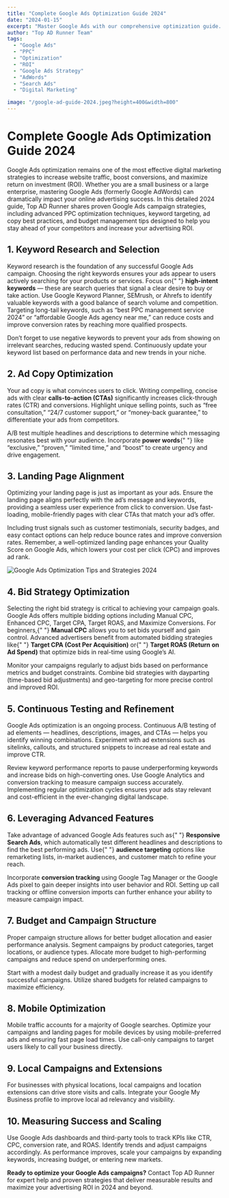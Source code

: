 ```yaml
---
title: "Complete Google Ads Optimization Guide 2024"
date: "2024-01-15"
excerpt: "Master Google Ads with our comprehensive optimization guide. Learn proven strategies to increase ROI and drive qualified traffic."
author: "Top AD Runner Team"
tags:
  - "Google Ads"
  - "PPC"
  - "Optimization"
  - "ROI"
  - "Google Ads Strategy"
  - "AdWords"
  - "Search Ads"
  - "Digital Marketing"

image: "/google-ad-guide-2024.jpeg?height=400&width=800"
---
```


<h1>Complete Google Ads Optimization Guide 2024</h1>

<p>
  Google Ads optimization remains one of the most effective digital marketing
  strategies to increase website traffic, boost conversions, and maximize return
  on investment (ROI). Whether you are a small business or a large enterprise,
  mastering Google Ads (formerly Google AdWords) can dramatically impact your
  online advertising success. In this detailed 2024 guide, Top AD Runner shares
  proven Google Ads campaign strategies, including advanced PPC optimization
  techniques, keyword targeting, ad copy best practices, and budget management
  tips designed to help you stay ahead of your competitors and increase your
  advertising ROI.
</p>

<h2>1. Keyword Research and Selection</h2>

<p>
  Keyword research is the foundation of any successful Google Ads campaign.
  Choosing the right keywords ensures your ads appear to users actively
  searching for your products or services. Focus on{" "}
  <strong>high-intent keywords</strong> — these are search queries that signal a
  clear desire to buy or take action. Use Google Keyword Planner, SEMrush, or
  Ahrefs to identify valuable keywords with a good balance of search volume and
  competition. Targeting long-tail keywords, such as “best PPC management
  service 2024” or “affordable Google Ads agency near me,” can reduce costs and
  improve conversion rates by reaching more qualified prospects.
</p>

<p>
  Don’t forget to use negative keywords to prevent your ads from showing on
  irrelevant searches, reducing wasted spend. Continuously update your keyword
  list based on performance data and new trends in your niche.
</p>

<h2>2. Ad Copy Optimization</h2>

<p>
  Your ad copy is what convinces users to click. Writing compelling, concise ads
  with clear <strong>calls-to-action (CTAs)</strong> significantly increases
  click-through rates (CTR) and conversions. Highlight unique selling points,
  such as “free consultation,” “24/7 customer support,” or “money-back
  guarantee,” to differentiate your ads from competitors.
</p>

<p>
  A/B test multiple headlines and descriptions to determine which messaging
  resonates best with your audience. Incorporate <strong>power words</strong>{" "}
  like “exclusive,” “proven,” “limited time,” and “boost” to create urgency and
  drive engagement.
</p>

<h2>3. Landing Page Alignment</h2>

<p>
  Optimizing your landing page is just as important as your ads. Ensure the
  landing page aligns perfectly with the ad’s message and keywords, providing a
  seamless user experience from click to conversion. Use fast-loading,
  mobile-friendly pages with clear CTAs that match your ad’s offer.
</p>

<p>
  Including trust signals such as customer testimonials, security badges, and
  easy contact options can help reduce bounce rates and improve conversion
  rates. Remember, a well-optimized landing page enhances your Quality Score on
  Google Ads, which lowers your cost per click (CPC) and improves ad rank.
</p>

<div style={{ textAlign: "center", margin: "2rem 0" }}>
  <img
    src="/google-ads-optimization-tips.jpeg"
    alt="Google Ads Optimization Tips and Strategies 2024"
    width={800}
    height={400}
    style={{ borderRadius: "8px" }}
  />
</div>

<h2>4. Bid Strategy Optimization</h2>

<p>
  Selecting the right bid strategy is critical to achieving your campaign goals.
  Google Ads offers multiple bidding options including Manual CPC, Enhanced CPC,
  Target CPA, Target ROAS, and Maximize Conversions. For beginners,{" "}
  <strong>Manual CPC</strong> allows you to set bids yourself and gain control.
  Advanced advertisers benefit from automated bidding strategies like{" "}
  <strong>Target CPA (Cost Per Acquisition)</strong> or{" "}
  <strong>Target ROAS (Return on Ad Spend)</strong> that optimize bids in
  real-time using Google’s AI.
</p>

<p>
  Monitor your campaigns regularly to adjust bids based on performance metrics
  and budget constraints. Combine bid strategies with dayparting (time-based bid
  adjustments) and geo-targeting for more precise control and improved ROI.
</p>

<h2>5. Continuous Testing and Refinement</h2>

<p>
  Google Ads optimization is an ongoing process. Continuous A/B testing of ad
  elements — headlines, descriptions, images, and CTAs — helps you identify
  winning combinations. Experiment with ad extensions such as sitelinks,
  callouts, and structured snippets to increase ad real estate and improve CTR.
</p>

<p>
  Review keyword performance reports to pause underperforming keywords and
  increase bids on high-converting ones. Use Google Analytics and conversion
  tracking to measure campaign success accurately. Implementing regular
  optimization cycles ensures your ads stay relevant and cost-efficient in the
  ever-changing digital landscape.
</p>

<h2>6. Leveraging Advanced Features</h2>

<p>
  Take advantage of advanced Google Ads features such as{" "}
  <strong>Responsive Search Ads</strong>, which automatically test different
  headlines and descriptions to find the best performing ads. Use{" "}
  <strong>audience targeting</strong> options like remarketing lists, in-market
  audiences, and customer match to refine your reach.
</p>

<p>
  Incorporate <strong>conversion tracking</strong> using Google Tag Manager or
  the Google Ads pixel to gain deeper insights into user behavior and ROI.
  Setting up call tracking or offline conversion imports can further enhance
  your ability to measure campaign impact.
</p>

<h2>7. Budget and Campaign Structure</h2>

<p>
  Proper campaign structure allows for better budget allocation and easier
  performance analysis. Segment campaigns by product categories, target
  locations, or audience types. Allocate more budget to high-performing
  campaigns and reduce spend on underperforming ones.
</p>

<p>
  Start with a modest daily budget and gradually increase it as you identify
  successful campaigns. Utilize shared budgets for related campaigns to maximize
  efficiency.
</p>

<h2>8. Mobile Optimization</h2>

<p>
  Mobile traffic accounts for a majority of Google searches. Optimize your
  campaigns and landing pages for mobile devices by using mobile-preferred ads
  and ensuring fast page load times. Use call-only campaigns to target users
  likely to call your business directly.
</p>

<h2>9. Local Campaigns and Extensions</h2>

<p>
  For businesses with physical locations, local campaigns and location
  extensions can drive store visits and calls. Integrate your Google My Business
  profile to improve local ad relevancy and visibility.
</p>

<h2>10. Measuring Success and Scaling</h2>

<p>
  Use Google Ads dashboards and third-party tools to track KPIs like CTR, CPC,
  conversion rate, and ROAS. Identify trends and adjust campaigns accordingly.
  As performance improves, scale your campaigns by expanding keywords,
  increasing budget, or entering new markets.
</p>

<p>
  <strong>Ready to optimize your Google Ads campaigns?</strong> Contact Top AD
  Runner for expert help and proven strategies that deliver measurable results
  and maximize your advertising ROI in 2024 and beyond.
</p>
